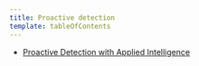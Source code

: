 ```yaml
---
title: Proactive detection
template: tableOfContents
---
```


* [Proactive Detection with Applied Intelligence](/docs/alerts-applied-intelligence/applied-intelligence/proactive-detection/proactive-detection-applied-intelligence)
